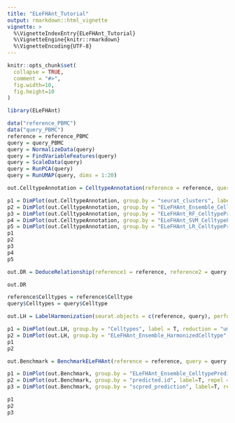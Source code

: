 ```yaml
---
title: "ELeFHAnt_Tutorial"
output: rmarkdown::html_vignette
vignette: >
  %\VignetteIndexEntry{ELeFHAnt_Tutorial}
  %\VignetteEngine{knitr::rmarkdown}
  %\VignetteEncoding{UTF-8}
---
```


```r
knitr::opts_chunk$set(
  collapse = TRUE,
  comment = "#>",
  fig.width=10,
  fig.height=10
)
```

```r
library(ELeFHAnt)
```
```r
data("reference_PBMC")
data("query_PBMC")
reference = reference_PBMC
query = query_PBMC
query = NormalizeData(query)
query = FindVariableFeatures(query)
query = ScaleData(query)
query = RunPCA(query)
query = RunUMAP(query, dims = 1:20)
```

```r
out.CelltypeAnnotation = CelltypeAnnotation(reference = reference, query = query, downsample = TRUE, downsample_to = 1000, classification.method = "Ensemble", validatePredictions = FALSE)

p1 = DimPlot(out.CelltypeAnnotation, group.by = "seurat_clusters", label = T, reduction = "umap", label.size = 6, repel = T) + NoLegend()
p2 = DimPlot(out.CelltypeAnnotation, group.by = "ELeFHAnt_Ensemble_CelltypePrediction", label = T, reduction = "umap", label.size = 6, repel = T) + NoLegend()
p3 = DimPlot(out.CelltypeAnnotation, group.by = "ELeFHAnt_RF_CelltypePrediction", label = T, reduction = "umap", label.size = 6, repel = T) + NoLegend()
p4 = DimPlot(out.CelltypeAnnotation, group.by = "ELeFHAnt_SVM_CelltypePrediction", label = T, reduction = "umap", label.size = 6, repel = T) + NoLegend()
p5 = DimPlot(out.CelltypeAnnotation, group.by = "ELeFHAnt_LR_CelltypePrediction", label = T, reduction = "umap", label.size = 6, repel = T) + NoLegend()
p1
p2
p3
p4
p5
```

```r
out.DR = DeduceRelationship(reference1 = reference, reference2 = query, downsample = TRUE, downsample_to = 1000, selectvarfeatures = 2000, ntree = 500, annotationCol_ref1 = "Celltype", annotationCol_ref2 = "Celltype")

out.DR
```

```r
reference$Celltypes = reference$Celltype
query$Celltypes = query$Celltype

out.LH = LabelHarmonization(seurat.objects = c(reference, query), perform_integration = TRUE, integrated.atlas = NULL, downsample = FALSE, downsample_to = 1000, npcs = 30, resolution = 0.8, validatePredictions = FALSE, selectanchorfeatures = 2000, ntree = 500, k.anchor = 5, k.filter = 200, k.score = 30, dims = 1:30, species = NULL, tissue = NULL, annotationCol = "Celltypes")

p1 = DimPlot(out.LH, group.by = "Celltypes", label = T, reduction = "umap", label.size = 6, repel = T) + NoLegend()
p2 = DimPlot(out.LH, group.by = "ELeFHAnt_Ensemble_HarmonizedCelltype", label = T, reduction = "umap", label.size = 6, repel = T) + NoLegend()
p1
p2
```

```r

out.Benchmark = BenchmarkELeFHAnt(reference = reference, query = query, downsample = TRUE, downsample_to = 1000, selectvarfeatures = 2000, ntree = 500, annotationCol = "Celltype")

p1 = DimPlot(out.Benchmark, group.by = "ELeFHAnt_Ensemble_CelltypePrediction", label=T, repel = T, label.size = 6, reduction = "umap") + NoLegend() + ggtitle("ELeFHAnt Predictions")
p2 = DimPlot(out.Benchmark, group.by = "predicted.id", label=T, repel = T, label.size = 6, reduction = "umap") + NoLegend() + ggtitle("LabelTransfer Predictions")
p3 = DimPlot(out.Benchmark, group.by = "scpred_prediction", label=T, repel = T, label.size = 6, reduction = "umap") + NoLegend() + ggtitle("scPred Predictions")

p1
p2
p3
```